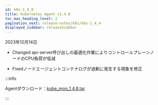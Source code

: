 ```yaml
---
id: k8s-1_4_8
title: Kubernetes Agent v1.4.8
toc_max_heading_level: 2
pagination_next: release-notes/k8s/k8s-1_4_4
displayed_sidebar: releaseSidebar
---
```


2023年12月14日

-   <Status>Changed</Status> api-server呼び出しの最適化作業によりコントロールプレーンノードのCPU負荷が低減

-   <Status>Fixed</Status>ノードエージェントコンテナログが過剰に発生する現象を修正

:::info

Agentダウンロード：[kube_mon_1.4.8.tar](https://repo.whatap.io/docker/kube_mon_1.4.8.tar)

:::
